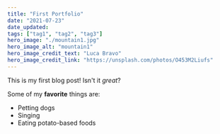 ```yaml
---
title: "First Portfolio"
date: "2021-07-23"
date_updated: 
tags: ["tag1", "tag2", "tag3"]
hero_image: "./mountain1.jpg"
hero_image_alt: "mountain1"
hero_image_credit_text: "Luca Bravo"
hero_image_credit_link: "https://unsplash.com/photos/O453M2Liufs"
---
```


This is my first blog post! Isn't it *great*?

Some of my **favorite** things are:

* Petting dogs
* Singing
* Eating potato-based foods